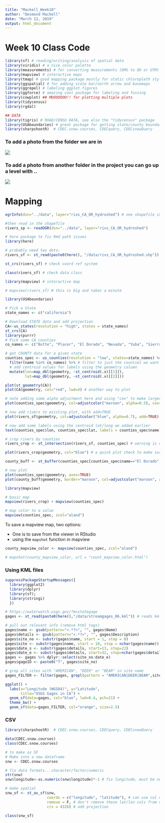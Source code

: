 ```yaml
---
title: "Mackell_Week10"
author: "Desmond Mackell"
date: "March 12, 2019"
output: html_document
---
```

# Week 10 Class Code
```r
library(sf) # reading/writing/analysis of spatial data
library(viridis) # a nice color palette
library(measurements) # for converting measurements (DMS to DD or UTM)
library(mapview) # interactive maps
library(tmap) # good mapping package mostly for static chloropleth style maps
library(ggspatial) # for adding scale bar/north arrow and basemaps
library(ggrepel) # labeling ggplot figures
library(ggforce) # amazing cool package for labeling and fussing 
library(cowplot) ## MOOOOOOO!! for plotting multiple plots
library(tidycensus)
library(rgdal)

## DATA
library(tigris) # ROAD/CENSU DATA, see also the "tidycensus" package
library(USAboundaries) # great package for getting state/county boundaries
library(sharpshootR)  # CDEC.snow.courses, CDECquery, CDECsnowQuery
```

### To add a photo from the folder we are in
![](Week9.png)

### To add a photo from another folder in the project you can go up a level with ..
![](../images/Cinnamon_Teal_Photo.jpg)

# Mapping

```r
ogrInfo(dsn="../data", layer="rivs_CA_OR_hydroshed") # see shapefile info

#then read in the shapefile
rivers_sp <- readOGR(dsn="../data", layer="rivs_CA_OR_hydroshed")
```

```r
# here package to fix Rmd path issues
library(here)

# probably need two dots:
rivers_sf <- st_read(paste0(here(), "/data/rivs_CA_OR_hydroshed.shp")) # fast!

st_crs(rivers_sf) # check coord ref system

class(rivers_sf) # check data class

library(mapview) # interactive map

# mapview(rivers_sf) # this is big and takes a minute


```

```r
library(USAboundaries)

# Pick a State
state_names <- c("california")

# Download STATE data and add projection
CA<-us_states(resolution = "high", states = state_names)
st_crs(CA)
library(purrr)
# Pick some CA counties
co_names <- c("Butte", "Placer", "El Dorado", "Nevada", "Yuba", "Sierra", "Plumas")

# get COUNTY data for a given state
counties_spec <- us_counties(resolution = "low", states=state_names) %>% # use list of state(s) here
  filter(name %in% co_names) %>% # filter to just the counties we want
  # add centroid values for labels using the geometry column
  mutate(lon=map_dbl(geometry, ~st_centroid(.x)[[1]]), 
         lat=map_dbl(geometry, ~st_centroid(.x)[[2]])) 

```

```r
plot(st_geometry(CA))
plot(CA$geometry, col="red", lwd=4) # another way to plot 
```

```r
# note adding some alpha adjustment here and using "cex" to make larger
plot(counties_spec$geometry, col=adjustcolor("maroon", alpha=0.5), cex=1.5, axes=TRUE, main="Selected CA Counties")

# now add rivers to existing plot, with add=TRUE
plot(rivers_sf$geometry, col=adjustcolor("blue", alpha=0.7), add=TRUE)

# now add some labels using the centroid lat/long we added earlier
text(counties_spec$lon, counties_spec$lat, labels = counties_spec$name)

```

```r

# crop rivers by counties
rivers_crop <- st_intersection(rivers_sf, counties_spec) # warning is ok

plot(rivers_crop$geometry, col="blue") # a quick plot check to make sure it worked

```

```r
county_buff <- st_buffer(counties_spec[counties_spec$name=="El Dorado",], dist = .05) # note this is a buffer of decimal degrees

# now plot
plot(counties_spec$geometry, axes=TRUE)
plot(county_buff$geometry, border="maroon", col=adjustcolor("maroon", alpha=0.5), add=TRUE)
```

```r

library(mapview)

# basic map
mapview(rivers_crop) + mapview(counties_spec)

# map color to a value
mapview(counties_spec, zcol="aland")

```

To save a mapview map, two options:

 - One is to save from the viewer in RStudio
 - using the `mapshot` function in mapview
 
```r


county_mapview_color <- mapview(counties_spec, zcol="aland")

# mapshot(county_mapview_color, url = "count_mapview_color.html")

```
 
### Using KML files
```r
suppressPackageStartupMessages({
  library(ggplot2)
  library(dplyr)
  library(sf);
  library(stringi)
  })

# https://waterwatch.usgs.gov/?m=stategage
gages <- st_read(paste0(here(),"/data/streamgages_06.kml")) # reads kml but not kmz

# pull out relevant info (remove html tags)
gages$name <- gsub(pattern="<.*?>", "", gages$Name)
gages$details <- gsub(pattern="<.*?>", "", gages$Description)
gages$site_no <- substr(gages$name, start = 1, stop = 8)
gages$site <- substr(gages$name, start = 10, stop = nchar(gages$name))
gages$date_s <- substr(gages$details, start=13, stop=22)
gages$date_e <- substr(gages$details, start=32, stop=nchar(gages$details)-1)
gages <- gages %>% dplyr::select(site_no:date_e)
gages$gageID <- paste0("T", gages$site_no)

# grep all sites with "AMERICAN", "DEER" or "BEAR" in site name
gages_FILTER <- filter(gages, grepl(pattern = "AMERICAN|DEER|BEAR",site))

```

```r

ggplot() +
  labs(x="Longitude (WGS84)", y="Latitude",
       title="USGS Gages in CA") + 
  geom_sf(data=gages, col="blue", lwd=0.4, pch=21) +
  theme_bw() +
  geom_sf(data=gages_FILTER, col="orange", size=2.5)


```

### CSV
```r
library(sharpshootR)  # CDEC.snow.courses, CDECquery, CDECsnowQuery

data(CDEC.snow.courses)
class(CDEC.snow.courses)

# to make as SF
# Make into a new dataframe
snw <- CDEC.snow.courses

# fix data formats...character/factor/numeric
str(snw)
snw$longitude<-as.numeric(snw$longitude)*-1 # fix longitude, must be negative for northern hemisphere

# make spatial
snw_sf <- st_as_sf(snw, 
                   coords = c("longitude", "latitude"), # can use col names here too, i.e., c("longitude","latitude")
                   remove = F, # don't remove these lat/lon cols from df
                   crs = 4326) # add projection

class(snw_sf)
```


